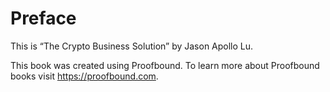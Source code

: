 # Preface {.unnumbered}

This is "The Crypto Business Solution" by Jason Apollo Lu.

This book was created using Proofbound. To learn more about Proofbound books visit <https://proofbound.com>.